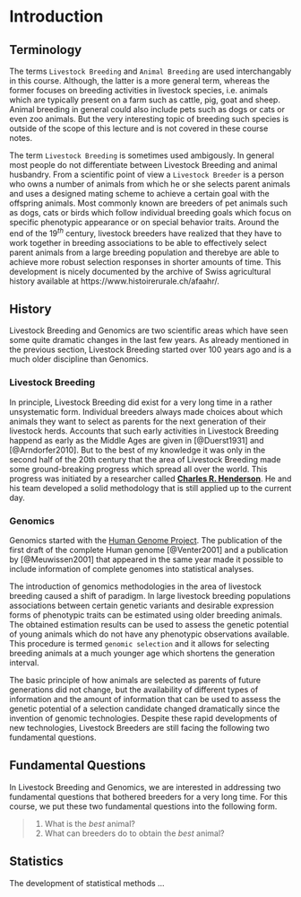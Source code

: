 # Introduction {#intro}
## Terminology
The terms `Livestock Breeding` and `Animal Breeding` are used interchangably in this course. Although, the latter is a more general term, whereas the former focuses on breeding activities in livestock species, i.e. animals which are typically present on a farm such as cattle, pig, goat and sheep. Animal breeding in general could also include pets such as dogs or cats or even zoo animals. But the very interesting topic of breeding such species is outside of the scope of this lecture and is not covered in these course notes. 

The term `Livestock Breeding` is sometimes used ambigously. In general most people do not differentiate between Livestock Breeding and animal husbandry. From a scientific point of view a `Livestock Breeder` is a person who owns a number of animals from which he or she selects parent animals and uses a designed mating scheme to achieve a certain goal with the offspring animals. Most commonly known are breeders of pet animals such as dogs, cats or birds which follow individual breeding goals which focus on specific phenotypic appearance or on special behavior traits. Around the end of the $19^{th}$ century, livestock breeders have realized that they have to work together in breeding associations to be able to effectively select parent animals from a large breeding population and therebye are able to achieve more robust selection responses in shorter amounts of time. This development is nicely documented by the archive of Swiss agricultural history available at https://www.histoirerurale.ch/afaahr/. 


## History
Livestock Breeding and Genomics are two scientific areas which have seen some quite dramatic changes in the last few years. As already mentioned in the previous section, Livestock Breeding started over 100 years ago and is a much older discipline than Genomics. 

### Livestock Breeding {#livestock-breeding}
In principle, Livestock Breeding did exist for a very long time in a rather unsystematic form. Individual breeders always made choices about which animals they want to select as parents for the next generation of their livestock herds. Accounts that such early activities in Livestock Breeding happend as early as the Middle Ages are given in [@Duerst1931] and [@Arndorfer2010]. But to the best of my knowledge it was only in the second half of the 20th century that the area of Livestock Breeding made some ground-breaking progress which spread all over the world. This progress was initiated by a researcher called [__Charles R. Henderson__](https://en.wikipedia.org/wiki/Charles_Roy_Henderson). He and his team developed a solid methodology that is still applied up to the current day.


### Genomics {#genomics}
Genomics started with the [Human Genome Project](https://en.wikipedia.org/wiki/Human_Genome_Project). The publication of the first draft of the complete Human genome [@Venter2001] and a publication by [@Meuwissen2001] that appeared in the same year made it possible to include information of complete genomes into statistical analyses. 

The introduction of genomics methodologies in the area of livestock breeding caused a shift of paradigm. In large livestock breeding populations associations between certain genetic variants and desirable expression forms of phenotypic traits can be estimated using older breeding animals. The obtained estimation results can be used to assess the genetic potential of young animals which do not have any phenotypic observations available. This procedure is termed `genomic selection` and it allows for selecting breeding animals at a much younger age which shortens the generation interval. 

The basic principle of how animals are selected as parents of future generations did not change, but the availability of different types of information and the amount of information that can be used to assess the genetic potential of a selection candidate changed dramatically since the invention of genomic technologies. Despite these rapid developments of new technologies, Livestock Breeders are still facing the following two fundamental questions.


## Fundamental Questions
In Livestock Breeding and Genomics, we are interested in addressing two fundamental questions that bothered breeders for a very long time. For this course, we put these two fundamental questions into the following form.

> 1. What is the _best_ animal?
> 2. What can breeders do to obtain the _best_ animal?


## Statistics {#statistics}
The development of statistical methods ...

